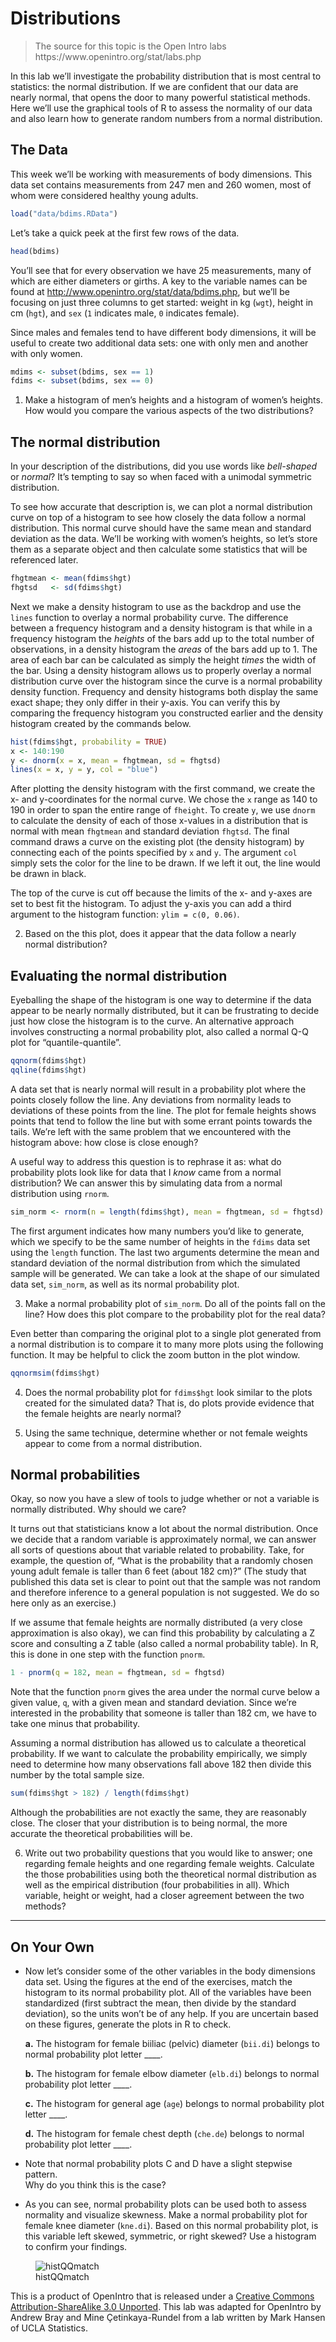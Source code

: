 # Distributions {-#distributions}

> The source for this topic is the Open Intro labs https://www.openintro.org/stat/labs.php

In this lab we'll investigate the probability distribution that is most central
to statistics: the normal distribution.  If we are confident that our data are 
nearly normal, that opens the door to many powerful statistical methods.  Here 
we'll use the graphical tools of R to assess the normality of our data and also 
learn how to generate random numbers from a normal distribution.

## The Data {-}

This week we'll be working with measurements of body dimensions.  This data set 
contains measurements from 247 men and 260 women, most of whom were considered 
healthy young adults.

```r
load("data/bdims.RData")
```

Let's take a quick peek at the first few rows of the data.

```r
head(bdims)
```

You'll see that for every observation we have 25 measurements, many of which are
either diameters or girths.  A key to the variable names can be found at 
[http://www.openintro.org/stat/data/bdims.php](http://www.openintro.org/stat/data/bdims.php),
but we'll be focusing on just three columns to get started: weight in kg (`wgt`), 
height in cm (`hgt`), and `sex` (`1` indicates male, `0` indicates female).

Since males and females tend to have different body dimensions, it will be 
useful to create two additional data sets: one with only men and another with 
only women.

```r
mdims <- subset(bdims, sex == 1)
fdims <- subset(bdims, sex == 0)
```

1.  Make a histogram of men's heights and a histogram of women's heights.  How 
    would you compare the various aspects of the two distributions?

## The normal distribution {-}

In your description of the distributions, did you use words like *bell-shaped* 
or *normal*?  It's tempting to say so when faced with a unimodal symmetric 
distribution.

To see how accurate that description is, we can plot a normal distribution curve 
on top of a histogram to see how closely the data follow a normal distribution. 
This normal curve should have the same mean and standard deviation as the data. 
We'll be working with women's heights, so let's store them as a separate object 
and then calculate some statistics that will be referenced later. 

```r
fhgtmean <- mean(fdims$hgt)
fhgtsd   <- sd(fdims$hgt)
```

Next we make a density histogram to use as the backdrop and use the `lines` 
function to overlay a normal probability curve. The difference between a 
frequency histogram and a density histogram is that while in a frequency 
histogram the *heights* of the bars add up to the total number of observations, 
in a density histogram the *areas* of the bars add up to 1. The area of each bar 
can be calculated as simply the height *times* the width of the bar. Using a 
density histogram allows us to properly overlay a normal distribution curve over 
the histogram since the curve is a normal probability density function.
Frequency and density histograms both display the same exact shape; they only 
differ in their y-axis. You can verify this by comparing the frequency histogram 
you constructed earlier and the density histogram created by the commands below.

```r
hist(fdims$hgt, probability = TRUE)
x <- 140:190
y <- dnorm(x = x, mean = fhgtmean, sd = fhgtsd)
lines(x = x, y = y, col = "blue")
```

After plotting the density histogram with the first command, we create the x- 
and y-coordinates for the normal curve.  We chose the `x` range as 140 to 190 in 
order to span the entire range of `fheight`.  To create `y`, we use `dnorm` to 
calculate the density of each of those x-values in a distribution that is normal
with mean `fhgtmean` and standard deviation `fhgtsd`.  The final command draws a
curve on the existing plot (the density histogram) by connecting each of the 
points specified by `x` and `y`. The argument `col` simply sets the color for 
the line to be drawn. If we left it out, the line would be drawn in black.

The top of the curve is cut off because the limits of the x- and y-axes are set 
to best fit the histogram.  To adjust the y-axis you can add a third argument to
the histogram function: `ylim = c(0, 0.06)`.

2.  Based on the this plot, does it appear that the data follow a nearly normal 
    distribution?


## Evaluating the normal distribution {-}

Eyeballing the shape of the histogram is one way to determine if the data appear
to be nearly normally distributed, but it can be frustrating to decide just how 
close the histogram is to the curve. An alternative approach involves 
constructing a normal probability plot, also called a normal Q-Q plot for 
"quantile-quantile".

```r
qqnorm(fdims$hgt)
qqline(fdims$hgt)
```

A data set that is nearly normal will result in a probability plot where the 
points closely follow the line.  Any deviations from normality leads to 
deviations of these points from the line.  The plot for female heights shows 
points that tend to follow the line but with some errant points towards the 
tails.  We're left with the same problem that we encountered with the histogram 
above: how close is close enough?

A useful way to address this question is to rephrase it as: what do probability 
plots look like for data that I *know* came from a normal distribution?  We can 
answer this by simulating data from a normal distribution using `rnorm`.

```r
sim_norm <- rnorm(n = length(fdims$hgt), mean = fhgtmean, sd = fhgtsd)
```

The first argument indicates how many numbers you'd like to generate, which we 
specify to be the same number of heights in the `fdims` data set using the 
`length` function.  The last two arguments determine the mean and standard 
deviation of the normal distribution from which the simulated sample will be 
generated.  We can take a look at the shape of our simulated data set, `sim_norm`, 
as well as its normal probability plot.

3.  Make a normal probability plot of `sim_norm`.  Do all of the points fall on 
    the line?  How does this plot compare to the probability plot for the real 
    data?

Even better than comparing the original plot to a single plot generated from a 
normal distribution is to compare it to many more plots using the following 
function. It may be helpful to click the zoom button in the plot window.

```r
qqnormsim(fdims$hgt)
```

4.  Does the normal probability plot for `fdims$hgt` look similar to the plots 
    created for the simulated data?  That is, do plots provide evidence that the
    female heights are nearly normal?

5.  Using the same technique, determine whether or not female weights appear to 
    come from a normal distribution.

## Normal probabilities {-}

Okay, so now you have a slew of tools to judge whether or not a variable is 
normally distributed.  Why should we care?

It turns out that statisticians know a lot about the normal distribution.  Once 
we decide that a random variable is approximately normal, we can answer all 
sorts of questions about that variable related to probability.  Take, for 
example, the question of, "What is the probability that a randomly chosen young 
adult female is taller than 6 feet (about 182 cm)?" (The study that published
this data set is clear to point out that the sample was not random and therefore 
inference to a general population is not suggested.  We do so here only as an
exercise.)

If we assume that female heights are normally distributed (a very close 
approximation is also okay), we can find this probability by calculating a Z 
score and consulting a Z table (also called a normal probability table).  In R, 
this is done in one step with the function `pnorm`.

```r
1 - pnorm(q = 182, mean = fhgtmean, sd = fhgtsd)
```

Note that the function `pnorm` gives the area under the normal curve below a 
given value, `q`, with a given mean and standard deviation.  Since we're 
interested in the probability that someone is taller than 182 cm, we have to 
take one minus that probability.

Assuming a normal distribution has allowed us to calculate a theoretical 
probability.  If we want to calculate the probability empirically, we simply 
need to determine how many observations fall above 182 then divide this number 
by the total sample size.

```r
sum(fdims$hgt > 182) / length(fdims$hgt)
```

Although the probabilities are not exactly the same, they are reasonably close. 
The closer that your distribution is to being normal, the more accurate the 
theoretical probabilities will be.

6.  Write out two probability questions that you would like to answer; one 
    regarding female heights and one regarding female weights.  Calculate the 
    those probabilities using both the theoretical normal distribution as well 
    as the empirical distribution (four probabilities in all).  Which variable,
    height or weight, had a closer agreement between the two methods?

* * *

## On Your Own {-}

-   Now let's consider some of the other variables in the body dimensions data 
    set.  Using the figures at the end of the exercises, match the histogram to 
    its normal probability plot.  All of the variables have been standardized 
    (first subtract the mean, then divide by the standard deviation), so the 
    units won't be of any help.  If you are uncertain based on these figures, 
    generate the plots in R to check.

    **a.** The histogram for female biiliac (pelvic) diameter (`bii.di`) belongs
    to normal probability plot letter ____.

    **b.** The histogram for female elbow diameter (`elb.di`) belongs to normal 
    probability plot letter ____.

    **c.** The histogram for general age (`age`) belongs to normal probability 
    plot letter ____.

    **d.** The histogram for female chest depth (`che.de`) belongs to normal 
    probability plot letter ____.

-   Note that normal probability plots C and D have a slight stepwise pattern.  
    Why do you think this is the case?

-   As you can see, normal probability plots can be used both to assess 
    normality and visualize skewness.  Make a normal probability plot for female 
    knee diameter (`kne.di`).  Based on this normal probability plot, is this 
    variable left skewed, symmetric, or right skewed?  Use a histogram to confirm 
    your findings.


![histQQmatch](fig/histQQmatch.png)

<div id="license">
This is a product of OpenIntro that is released under a 
[Creative Commons Attribution-ShareAlike 3.0 Unported](http://creativecommons.org/licenses/by-sa/3.0). 
This lab was adapted for OpenIntro by Andrew Bray and Mine &Ccedil;etinkaya-Rundel
from a lab written by Mark Hansen of UCLA Statistics.
</div>
